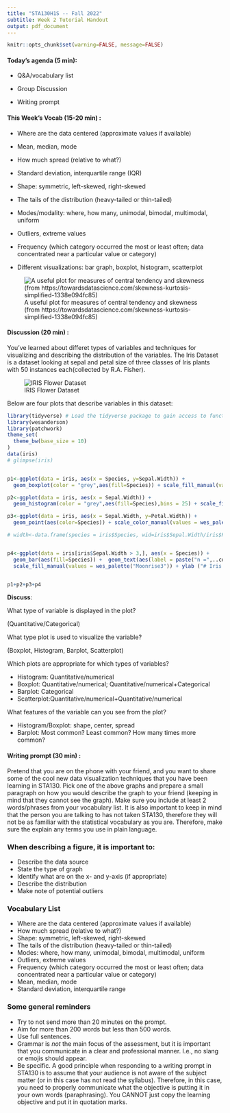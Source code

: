 ```yaml
---
title: "STA130H1S -- Fall 2022"
subtitle: Week 2 Tutorial Handout
output: pdf_document
---
```


```r
knitr::opts_chunk$set(warning=FALSE, message=FALSE)
```

#### Today's agenda (5 min):  

- Q&A/vocabulary list

- Group Discussion

- Writing prompt


#### This Week's Vocab (15-20 min) :  

- Where are the data centered (approximate values if available)

- Mean, median, mode

- How much spread (relative to what?)

- Standard deviation, interquartile range (IQR)

- Shape: symmetric, left-skewed, right-skewed

- The tails of the distribution (heavy-tailed or thin-tailed)

- Modes/modality: where, how many, unimodal, bimodal, multimodal, uniform

- Outliers, extreme values

- Frequency (which category occurred the most or least often; data concentrated near a particular value
or category)

- Different visualizations: bar graph, boxplot, histogram, scatterplot

![A useful plot for measures of central tendency and skewness (from https://towardsdatascience.com/skewness-kurtosis-simplified-1338e094fc85)](mode_skewness.png)

#### Discussion (20 min) :  

You've learned about differet types of variables and techniques for visualizing and describing the distribution of the variables. The Iris Dataset is a dataset looking at sepal and petal size of three classes of Iris plants with 50 instances each(collected by R.A. Fisher).

![IRIS Flower Dataset](iris_petal_sepal.png)


Below are four plots that describe variables in this dataset:

```r
library(tidyverse) # Load the tidyverse package to gain access to functions we'll use
library(wesanderson)
library(patchwork)
theme_set(
  theme_bw(base_size = 10)
)
data(iris)
# glimpse(iris)


p1<-ggplot(data = iris, aes(x = Species, y=Sepal.Width)) +
  geom_boxplot(color = "grey",aes(fill=Species)) + scale_fill_manual(values = wes_palette("Moonrise3"))+guides(fill="none")

p2<-ggplot(data = iris, aes(x = Sepal.Width)) +
  geom_histogram(color = "grey",aes(fill=Species),bins = 25) + scale_fill_manual(values = wes_palette("Moonrise3"))+facet_wrap(~Species,nrow = 3)+guides(fill="none")

p3<-ggplot(data = iris, aes(x = Sepal.Width, y=Petal.Width)) +
  geom_point(aes(color=Species)) + scale_color_manual(values = wes_palette("Moonrise3"))+guides(color="none")

# width<-data.frame(species = iris$Species, wid=iris$Sepal.Width/iris$Petal.Width)


p4<-ggplot(data = iris[iris$Sepal.Width > 3,], aes(x = Species)) +
  geom_bar(aes(fill=Species)) +  geom_text(aes(label = paste("n =",..count..)), stat = "count", vjust = .5, colour = "grey3") +
  scale_fill_manual(values = wes_palette("Moonrise3")) + ylab ("# Iris with Sepal Width greater than 3 cm")


p1+p2+p3+p4
```

**Discuss**: 

What type of variable is displayed in the plot?

(Quantitative/Categorical)

What type plot is used to visualize the variable?

(Boxplot, Histogram, Barplot, Scatterplot)

Which plots are appropriate for which types of variables?

- Histogram: Quantitative/numerical
- Boxplot: Quantitative/numerical; Quantitative/numerical+Categorical
- Barplot: Categorical
- Scatterplot:Quantitative/numerical+Quantitative/numerical

What features of the variable can you see from the plot?

- Histogram/Boxplot: shape, center, spread
- Barplot: Most common? Least common? How many times more common?

\newpage

#### Writing prompt (30 min) :  

Pretend that you are on the phone with your friend, and you want to share some of the cool new data visualization techniques that you have been learning in STA130. Pick one of the above graphs and prepare a small paragraph on how you would describe the graph to your friend (keeping in mind that they cannot see the graph). Make sure you include at least 2 words/phrases from your vocabulary list. It is also important to keep in mind that the person you are talking to has not taken STA130, therefore they will not be as familiar with the statistical vocabulary as you are. Therefore, make sure the explain any terms you use in plain language.  

 

### When describing a figure, it is important to:  

- Describe the data source  
- State the type of graph  
- Identify what are on the x- and y-axis (if appropriate)  
- Describe the distribution  
- Make note of potential outliers  

 
### Vocabulary List  

- Where are the data centered (approximate values if available)  
- How much spread (relative to what?)  
- Shape: symmetric, left-skewed, right-skewed  
- The tails of the distribution (heavy-tailed or thin-tailed)  
- Modes: where, how many, unimodal, bimodal, multimodal, uniform  
- Outliers, extreme values  
- Frequency (which category occurred the most or least often; data concentrated near a particular value or category)  
- Mean, median, mode  
- Standard deviation, interquartile range  

 

### Some general reminders  

- Try to not send more than 20 minutes on the prompt.  
- Aim for more than 200 words but less than 500 words.  
- Use full sentences. 
- Grammar is *not* the main focus of the assessment, but it is important that you communicate in a clear and professional manner. I.e., no slang or emojis should appear. 
- Be specific. A good principle when responding to a writing prompt in STA130 is to assume that your audience is not aware of the subject matter (or in this case has not read the syllabus). Therefore, in this case, you need to properly communicate what the objective is putting it in your own words (paraphrasing). You CANNOT just copy the learning objective and put it in quotation marks.  